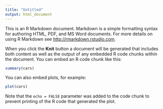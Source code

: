 ```yaml
---
title: "Untitled"
output: html_document
---
```


This is an R Markdown document. Markdown is a simple formatting syntax for authoring HTML, PDF, and MS Word documents. For more details on using R Markdown see <http://rmarkdown.rstudio.com>.

When you click the **Knit** button a document will be generated that includes both content as well as the output of any embedded R code chunks within the document. You can embed an R code chunk like this:

```r
summary(cars)
```

You can also embed plots, for example:

```r
plot(cars)
```

Note that the `echo = FALSE` parameter was added to the code chunk to prevent printing of the R code that generated the plot.
